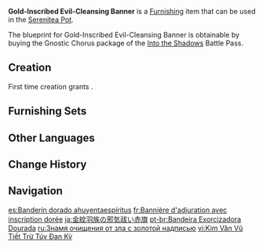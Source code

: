 {{Furnishing Infobox
|id             = 373339
|image          = Item Gold-Inscribed Evil-Cleansing Banner.png
|category       = Landscape
|subcategory    = Ornament
|quality        = 4
|adeptal_energy = 90
|load           = 95
|reduced_load   = 71
|description    = This crimson banner with gold embroidery is made using exceptionally thick cloth such that its colors will not fade even after many years of battering by wind and rain. It is said that the unique shape of these banners is derived from their history as war banners and ritual flags. As such, they not only symbolize the joy of a festival's coming but also works to expel evil. As such, flags of this kind must be kept idle for a time after festivities to allow their power to return, before they may once again be used.
|blueprint      = [[Battle Pass/Into the Shadows|Into the Shadows]] Battle Pass: Gnostic Chorus
|battlepass     = Into the Shadows
}}
'''Gold-Inscribed Evil-Cleansing Banner''' is a [[Furnishing]] item that can be used in the [[Serenitea Pot]].

The blueprint for Gold-Inscribed Evil-Cleansing Banner is obtainable by buying the Gnostic Chorus package of the [[Battle Pass/Into the Shadows|Into the Shadows]] Battle Pass.

==Creation==
First time creation grants {{Item|Trust|24|x=90}}.
{{Recipe
|type = Creation
|time = 16h
|Sandbearer Wood = 8
|Fabric= 4
|sort = Sandbearer Wood;Fabric
}}

==Furnishing Sets==
{{Craft Usage|type=Furnishing Set}}

==Other Languages==
{{Other Languages
|default_hidden = 1
|en      = Gold-Inscribed Evil-Cleansing Banner
|zhs     = 金纹羽节除祟丹帜
|zhs_rm  = Jīn Wén Yǔ Jié Chúsuì Dān Zhì
|zht     = 金紋羽節除祟丹幟
|zht_rm  = Jīn Wén Yǔ Jié Chúsuì Dān Zhì
|ja      = 金紋羽旄の邪気祓い赤旗
|ja_rm   = Kinmon Ubou no Jaki Harai Akahata{{Assumed}}
|ko      = 금빛 무늬 액막이 깃발
|ko_rm   = Geumbit Munui Aekmak'i Gitbal
|es      = Banderín dorado ahuyentaespíritus
|fr      = Bannière d'adjuration avec inscription dorée
|ru      = Знамя очищения от зла с золотой надписью
|th      = ธงลวดลายสีทองสำหรับปัดเป่าสิ่งชั่วร้าย
|th_rm   = 
|vi      = Kim Văn Vũ Tiết Trừ Túy Đan Kỳ
|de      = Goldbeschriftetes Bannertuch zur Säuberung des Bösen
|id      = Spanduk Pembersih Kejahatan Berukir Emas
|pt      = Bandeira Exorcizadora Dourada
|tr      = Altın Yazmalı Tılsımlı Sancak
|it      = Stendardo dorato purificatore
}}

==Change History==
{{Change History|2.5}}

==Navigation==
{{Furnishing Navbox|exterior}}

[[es:Banderín dorado ahuyentaespíritus]]
[[fr:Bannière d'adjuration avec inscription dorée]]
[[ja:金紋羽旄の邪気祓い赤旗]]
[[pt-br:Bandeira Exorcizadora Dourada]]
[[ru:Знамя очищения от зла с золотой надписью]]
[[vi:Kim Văn Vũ Tiết Trừ Túy Đan Kỳ]]